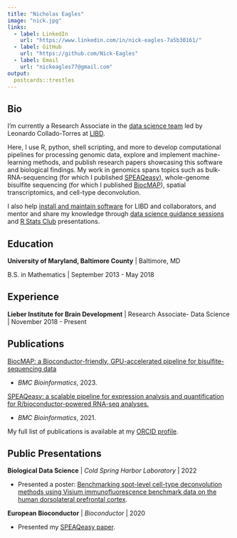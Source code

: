 ```yaml
---
title: "Nicholas Eagles"
image: "nick.jpg"
links:
  - label: LinkedIn
    url: "https://www.linkedin.com/in/nick-eagles-7a5b30161/"
  - label: GitHub
    url: "https://github.com/Nick-Eagles"
  - label: Email
    url: "nickeagles77@gmail.com"
output:
  postcards::trestles
---
```

 
## Bio

I'm currently a Research Associate in the [data science team](https://lcolladotor.github.io/bioc_team_ds/) led by Leonardo Collado-Torres at [LIBD](https://www.libd.org/).

Here, I use R, python, shell scripting, and more to develop computational pipelines for processing genomic data, explore and implement machine-learning methods, and publish research papers showcasing this software and biological findings. My work in genomics spans topics such as bulk-RNA-sequencing (for which I published [SPEAQeasy](https://doi.org/10.1186/s12859-021-04142-3)), whole-genome bisulfite sequencing (for which I published [BiocMAP](https://doi.org/10.1101/2022.04.20.488947)), spatial transcriptomics, and cell-type deconvolution.

I also help [install and maintain software](https://github.com/LieberInstitute/jhpce_mod_source) for LIBD and collaborators, and mentor and share my knowledge through [data science guidance sessions](https://lcolladotor.github.io/bioc_team_ds/data-science-guidance-sessions.html) and [R Stats Club](http://research.libd.org/rstatsclub/) presentations.

## Education

**University of Maryland, Baltimore County** | Baltimore, MD

B.S. in Mathematics | September 2013 - May 2018

## Experience

**Lieber Institute for Brain Development** | Research Associate- Data Science | November 2018 - Present

## Publications

[BiocMAP: a Bioconductor-friendly, GPU-accelerated pipeline for bisulfite-sequencing data](https://doi.org/10.1186/s12859-023-05461-3)

- *BMC Bioinformatics*, 2023.

[SPEAQeasy: a scalable pipeline for expression analysis and quantification for R/bioconductor-powered RNA-seq analyses.](https://doi.org/10.1186/s12859-021-04142-3)

- *BMC Bioinformatics*, 2021.

My full list of publications is available at my [ORCID profile](https://orcid.org/0000-0002-9808-5254).

## Public Presentations

**Biological Data Science** | *Cold Spring Harbor Laboratory* | 2022

- Presented a poster: [Benchmarking spot-level cell-type deconvolution methods using Visium immunofluorescence benchmark data on the human dorsolateral prefrontal cortex](https://speakerdeck.com/nickeagles/bds-2022).

**European Bioconductor** | *Bioconductor* | 2020

- Presented my [SPEAQeasy paper](https://www.youtube.com/watch?v=tPSG23hUHSI).

